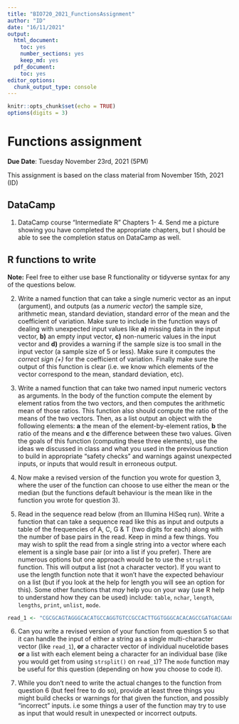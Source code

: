 ```yaml
---
title: "BIO720_2021_FunctionsAssignment"
author: "ID"
date: "16/11/2021"
output:
  html_document:
    toc: yes
    number_sections: yes
    keep_md: yes
  pdf_document:
    toc: yes
editor_options:
  chunk_output_type: console
---
```





```r
knitr::opts_chunk$set(echo = TRUE)
options(digits = 3)
```

# Functions assignment



**Due Date**: Tuesday November 23rd, 2021 (5PM)

This assignment is based on the class material from November 15th, 2021 (ID)

## DataCamp

1. DataCamp course "Intermediate R" Chapters 1- 4. Send me a picture showing you have completed the appropriate chapters, but I should be able to see the completion status on DataCamp as well.

## R functions to write

**Note:** Feel free to either use base R functionality or tidyverse syntax for any of the questions below. 

2. Write a named function that can take a single numeric vector as an input (argument), and outputs (as a *numeric vector*) the sample size, arithmetic mean, standard deviation, standard error of the mean and the coefficient of variation. Make sure to include in the function ways of dealing with unexpected input values like **a)** missing data in the input vector, **b)** an empty input vector, **c)** non-numeric values in the input vector and **d)** provides a warning if the sample size is too small in the input vector (a sample size of 5 or less). Make sure it computes the *correct sign (+)* for the coefficient of variation. Finally make sure the output of this function is clear (i.e. we know which elements of the vector correspond to the mean, standard deviation, etc).

3. Write a named function that can take two named input numeric vectors as arguments. In the body of the function compute the element by element ratios from the two vectors, and then computes the arithmetic mean of those ratios. This function also should compute the ratio of the means of the two vectors. Then, as a list output an object with the following elements: **a** the mean of the element-by-element ratios, **b** the ratio of the means and **c** the difference between these two values. Given the goals of this function (computing these three elements), use the ideas we discussed in class and what you used in the previous function to build in appropriate "safety checks" and warnings against unexpected inputs, or inputs that would result in erroneous output.

4. Now make a revised version of the function you wrote for question 3, where the user of the function can choose to use either the mean or the median (but the functions default behaviour is the mean like in the function you wrote for question 3).

5.  Read in the sequence read below (from an Illumina HiSeq run). Write a function that can take a sequence read like this as input and outputs a table of the frequencies of A, C, G & T (two digits for each) along with the number of base pairs in the read. Keep in mind a few things. You may wish to split the read from a single string into a vector where each element is a single base pair (or into a list if you prefer). There are numerous options but one approach would be to use the `strsplit` function. This will output a list (not a character vector). If you want to use the length function note that it won't have the expected behaviour on a list (but if you look at the help for length you will see an option for this). Some other functions that *may* help you on your way (use R help to understand how they can be used) include: `table`, `nchar`, `length`, `lengths`, `print`, `unlist`, `mode`.



```r
read_1 <- "CGCGCAGTAGGGCACATGCCAGGTGTCCGCCACTTGGTGGGCACACAGCCGATGACGAACGGGCTCCTTGACTATAATCTGACCCGTTTGCGTTTGGGTGACCAGGGAGAACTGGTGCTCCTGC"
```


6. Can you write a revised version of your function from question 5  so that it can handle the input of either a string as a single multi-character vector (like `read_1`), **or** a character vector of individual nucelotide bases **or** a list with each element being a character for an individual base (like you would get from using `strsplit()` on `read_1`)? The `mode` function may be useful for this question (depending on how you choose to code it).

7. While you don't need to write the actual changes to the function from question 6 (but feel free to do so), provide at least three things you might build checks or warnings for that given the function, and possibly "incorrect" inputs. i.e some things a user of the function may try to use as input that would result in unexpected or incorrect outputs.

